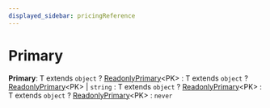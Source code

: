 ```yaml
---
displayed_sidebar: pricingReference
---
```



# Primary

 **Primary**: T extends `object` ? [ReadonlyPrimary](../pricing.ReadonlyPrimary/page.mdx)&#60;PK&#62; : T extends `object` ? [ReadonlyPrimary](../pricing.ReadonlyPrimary/page.mdx)&#60;PK&#62; \| `string` : T extends `object` ? [ReadonlyPrimary](../pricing.ReadonlyPrimary/page.mdx)&#60;PK&#62; : T extends `object` ? [ReadonlyPrimary](../pricing.ReadonlyPrimary/page.mdx)&#60;PK&#62; : `never`
